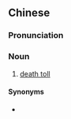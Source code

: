 {{also|死者数}}
==Chinese==
{{zh-forms|s=死者数|type=21}}

===Pronunciation===
{{zh-pron
|m=sǐzhěshù
|c=sei2 ze2 sou3
|cat=n
}}

===Noun===
{{zh-noun}}

# [[death toll]]

====Synonyms====
* {{zh-l|死亡人數}}